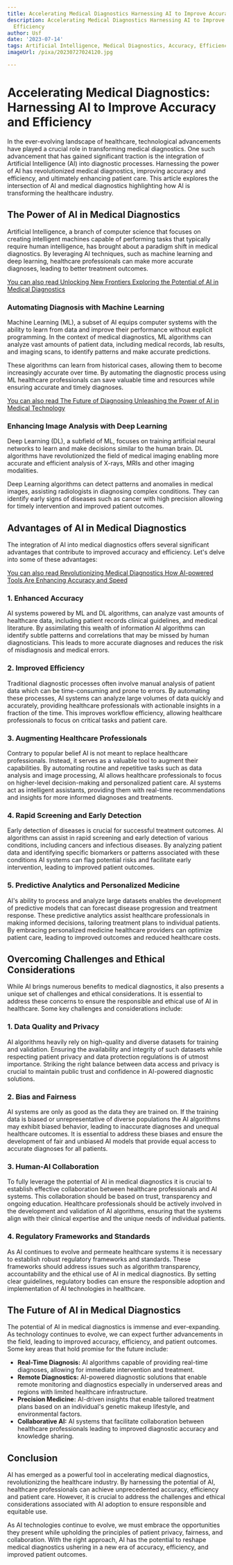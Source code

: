 ```yaml
---
title: Accelerating Medical Diagnostics Harnessing AI to Improve Accuracy and Efficiency
description: Accelerating Medical Diagnostics Harnessing AI to Improve Accuracy and
  Efficiency
author: Usf
date: '2023-07-14'
tags: Artificial Intelligence, Medical Diagnostics, Accuracy, Efficiency
imageUrl: /pixa/20230727024120.jpg

---
```

# Accelerating Medical Diagnostics: Harnessing  AI to Improve Accuracy  and Efficiency

In the ever-evolving landscape of healthcare, technological advancements have played a crucial  role in transforming medical diagnostics. One  such advancement that has gained significant traction is the integration of Artificial Intelligence (AI) into diagnostic processes. Harnessing the power of AI  has revolutionized medical diagnostics, improving accuracy  and efficiency, and  ultimately enhancing patient care.  This article explores the intersection of AI and  medical diagnostics highlighting how AI is transforming the healthcare industry.

## The Power of AI in Medical Diagnostics

Artificial Intelligence, a branch of computer science that focuses on creating intelligent machines capable  of performing tasks that typically  require human intelligence, has brought about a paradigm shift in medical  diagnostics. By  leveraging AI techniques,  such  as machine learning and deep learning, healthcare professionals can make more accurate diagnoses, leading to better treatment  outcomes.

[You can also read Unlocking New Frontiers  Exploring the Potential of AI in Medical Diagnostics](Unlocking%20New%20Frontiers%20Exploring%20the%20Potential%20of%20AI%20in%20Medical%20Diagnostics)


### Automating Diagnosis with Machine Learning

Machine Learning (ML), a subset of AI  equips  computer systems with the ability to learn from data and  improve their performance  without explicit programming. In the  context of medical diagnostics, ML algorithms can analyze vast amounts of patient data, including medical records, lab  results,  and  imaging scans, to identify patterns and make accurate predictions.

These algorithms can learn from historical cases,  allowing them to become increasingly accurate over time. By automating the diagnostic process using ML healthcare professionals can save valuable time and resources while ensuring accurate and timely diagnoses.

[You can also read The Future of Diagnosing Unleashing the Power of AI in Medical Technology](The%20Future%20of%20Diagnosing%20Unleashing%20the%20Power%20of%20AI%20in%20Medical%20Technology)


### Enhancing Image Analysis with  Deep Learning

Deep Learning (DL), a subfield of ML, focuses on training artificial neural networks to  learn and make decisions similar to the human brain. DL algorithms have revolutionized the field of medical imaging enabling more accurate and efficient analysis of X-rays, MRIs and other  imaging modalities.

Deep  Learning algorithms can detect patterns and anomalies in medical images, assisting radiologists in diagnosing complex conditions. They can identify early  signs of diseases such as cancer with high precision allowing for timely intervention and improved patient outcomes.

## Advantages of AI in Medical  Diagnostics

The integration of AI into medical diagnostics offers several significant advantages that contribute to  improved accuracy and  efficiency. Let's delve into some of these advantages:

[You can also read Revolutionizing Medical Diagnostics How AI-powered  Tools Are Enhancing  Accuracy and  Speed](Revolutionizing%20Medical%20Diagnostics%20How%20AI-powered%20Tools%20Are%20Enhancing%20Accuracy%20and%20Speed)


### 1. Enhanced Accuracy

AI  systems powered by ML and DL algorithms, can analyze vast amounts of healthcare data, including patient records clinical guidelines, and  medical literature. By assimilating this wealth of information  AI algorithms can identify subtle patterns and correlations that may be missed  by human diagnosticians. This leads to more accurate diagnoses and reduces the risk of misdiagnosis  and  medical errors.

### 2. Improved Efficiency

Traditional diagnostic processes  often involve manual analysis of patient data which can be time-consuming and  prone to errors. By automating these  processes, AI systems can  analyze large volumes of data quickly and accurately, providing healthcare professionals with  actionable insights in a fraction of the time. This improves workflow efficiency, allowing healthcare professionals to focus on critical tasks and patient care.

### 3. Augmenting Healthcare Professionals

Contrary to popular belief AI is not meant to replace healthcare professionals. Instead, it  serves as a valuable tool  to augment their capabilities. By automating routine and repetitive tasks such  as data analysis and image processing, AI allows healthcare professionals to focus on higher-level decision-making and personalized patient care. AI systems act  as intelligent assistants, providing them with real-time recommendations and  insights for more informed diagnoses and treatments.

### 4. Rapid  Screening and Early Detection

Early detection of diseases is crucial for successful treatment outcomes. AI algorithms can assist in  rapid screening and early detection of various conditions,  including cancers and infectious diseases. By analyzing patient data and identifying specific biomarkers or patterns  associated with these conditions AI systems can flag potential risks and facilitate early intervention, leading to  improved patient outcomes.

### 5. Predictive Analytics  and Personalized Medicine

AI's ability to process and analyze  large datasets  enables the development of predictive models that can forecast disease progression and  treatment response. These predictive analytics assist healthcare professionals in making informed decisions, tailoring treatment plans to individual patients. By embracing personalized medicine healthcare providers can  optimize patient care, leading to  improved outcomes and reduced healthcare costs.

## Overcoming Challenges and Ethical Considerations

While AI brings numerous benefits to medical  diagnostics, it also  presents  a unique set  of challenges and ethical considerations. It is essential to address these concerns to ensure the  responsible and  ethical use of AI in healthcare. Some  key challenges and considerations include:

### 1. Data Quality and Privacy

AI algorithms heavily rely on high-quality and diverse datasets for training and validation. Ensuring the availability and integrity of such datasets  while respecting patient privacy and data protection  regulations is of  utmost  importance. Striking the right balance between data access and privacy is crucial to maintain public trust and confidence  in AI-powered diagnostic solutions.

### 2. Bias and Fairness

AI systems are only as good as the data they are trained  on. If the training data is biased or unrepresentative of diverse populations the AI algorithms may exhibit biased behavior, leading to inaccurate diagnoses and unequal healthcare outcomes. It is essential to address these  biases and ensure the development  of fair and unbiased AI models that provide equal access to accurate  diagnoses for all patients.

### 3. Human-AI Collaboration

To fully leverage the potential of AI in medical diagnostics it is crucial to establish  effective collaboration between healthcare professionals and AI systems.  This collaboration should be based on trust, transparency and ongoing  education. Healthcare professionals should be actively involved in the development  and validation of AI algorithms, ensuring  that the systems align with their clinical  expertise and the unique needs of individual patients.

### 4. Regulatory Frameworks  and Standards

As AI continues to evolve and permeate healthcare systems it is  necessary to establish robust regulatory frameworks and standards. These frameworks  should address issues such as algorithm  transparency, accountability and the ethical use of AI  in medical diagnostics. By setting clear guidelines, regulatory  bodies can ensure the responsible  adoption and implementation of AI technologies in healthcare.

## The Future of AI in Medical Diagnostics

The potential of AI in medical diagnostics is immense and ever-expanding. As technology continues to evolve,  we can expect further advancements in the field, leading to improved  accuracy, efficiency, and patient outcomes.  Some key  areas that hold promise for the future include:

- **Real-Time Diagnosis:** AI algorithms capable of providing real-time diagnoses, allowing for immediate  intervention and treatment.
- **Remote Diagnostics:** AI-powered diagnostic solutions that enable remote monitoring and  diagnostics  especially in underserved areas and regions with limited healthcare infrastructure.
- **Precision Medicine:** AI-driven insights that enable tailored  treatment plans based on an individual's genetic  makeup  lifestyle,  and environmental factors.
- **Collaborative AI:** AI systems that facilitate collaboration between  healthcare  professionals leading to improved diagnostic accuracy  and knowledge sharing.

## Conclusion

AI has  emerged as a powerful tool in accelerating  medical diagnostics, revolutionizing the healthcare industry. By harnessing the potential of AI, healthcare  professionals  can achieve unprecedented  accuracy, efficiency  and patient care. However, it is crucial to address the challenges and ethical considerations  associated with AI adoption to  ensure responsible  and equitable use.

As AI technologies continue to evolve,  we must embrace the opportunities they present while upholding  the  principles  of patient privacy, fairness, and collaboration. With the right approach, AI has the  potential to reshape medical diagnostics ushering in  a new era of accuracy, efficiency, and improved patient outcomes.